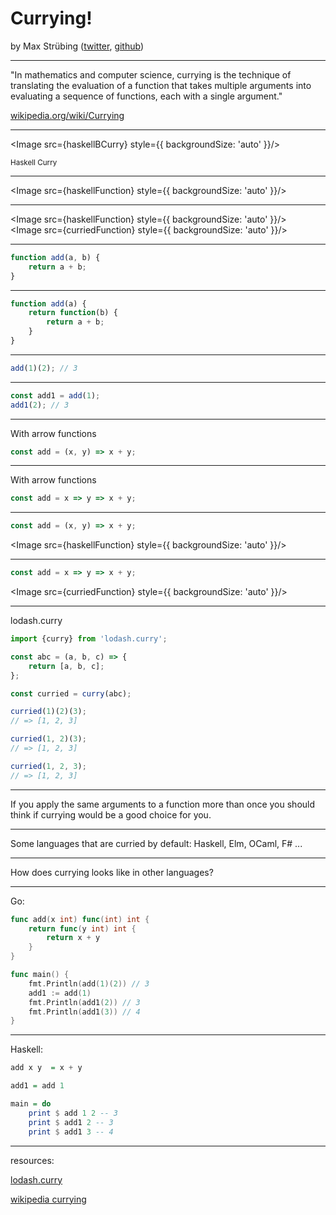 


<Head>
  <title>Currying</title>
  <meta name="author" content="Max Strübing" />
</Head>

# Currying!
by Max Strübing
([twitter](https://twitter.com/mxstrbng), [github](https://github.com/mstruebing))

---

"In mathematics and computer science, currying is the technique of translating the evaluation of a function that takes multiple arguments into evaluating a sequence of functions, each with a single argument."

[wikipedia.org/wiki/Currying](https://en.wikipedia.org/wiki/Currying)

---

<Image src={haskellBCurry} style={{ backgroundSize: 'auto' }}/>

<small>Haskell Curry</small>

---

<Image src={haskellFunction} style={{ backgroundSize: 'auto' }}/>

---

<Image src={haskellFunction} style={{ backgroundSize: 'auto' }}/>
<br/>
<Image src={curriedFunction} style={{ backgroundSize: 'auto' }}/>

---

```js
function add(a, b) {
    return a + b;
}
```

---


```js
function add(a) {
    return function(b) {
        return a + b;
    }
}

```

---

```js
add(1)(2); // 3
```

---

```js
const add1 = add(1);
add1(2); // 3
```

---

With arrow functions

```js
const add = (x, y) => x + y;
```

---

With arrow functions

```js
const add = x => y => x + y;
```

---

```js
const add = (x, y) => x + y;
```

<Image src={haskellFunction} style={{ backgroundSize: 'auto' }}/>

---

```js
const add = x => y => x + y;
```

<Image src={curriedFunction} style={{ backgroundSize: 'auto' }}/>

---

lodash.curry

```js
import {curry} from 'lodash.curry';

const abc = (a, b, c) => {
    return [a, b, c];
};

const curried = curry(abc);

curried(1)(2)(3);
// => [1, 2, 3]

curried(1, 2)(3);
// => [1, 2, 3]

curried(1, 2, 3);
// => [1, 2, 3]
```

---

If you apply the same arguments to a function more than once you should think if currying would be a good choice for you.

---

Some languages that are curried by default: Haskell, Elm, OCaml, F# ...

---

How does currying looks like in other languages?

---

Go:

```go
func add(x int) func(int) int {
    return func(y int) int {
        return x + y
    }
}

func main() {
    fmt.Println(add(1)(2)) // 3
    add1 := add(1)
    fmt.Println(add1(2)) // 3
    fmt.Println(add1(3)) // 4
}
```

---

Haskell:

```hs
add x y  = x + y

add1 = add 1

main = do
    print $ add 1 2 -- 3
    print $ add1 2 -- 3
    print $ add1 3 -- 4
```

---

resources:

[lodash.curry](https://lodash.com/docs#curry)

[wikipedia currying](https://en.wikipedia.org/wiki/Currying)
